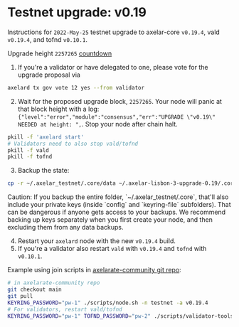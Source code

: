 # Testnet upgrade: v0.19


Instructions for `2022-May-25` testnet upgrade to axelar-core `v0.19.4`, vald `v0.19.4`, and tofnd `v0.10.1`.

Upgrade height `2257265` [countdown](https://testnet.mintscan.io/axelar-testnet/blocks/2257265)

1. If you're a validator or have delegated to one, please vote for the upgrade proposal via

```bash
axelard tx gov vote 12 yes --from validator
```

2. Wait for the proposed upgrade block, `2257265`. Your node will panic at that block height with a log: `{"level":"error","module":"consensus","err":"UPGRADE \"v0.19\" NEEDED at height: ",`. Stop your node after chain halt.

```bash
pkill -f 'axelard start'
# Validators need to also stop vald/tofnd
pkill -f vald
pkill -f tofnd
```

3. Backup the state:

```bash
cp -r ~/.axelar_testnet/.core/data ~/.axelar-lisbon-3-upgrade-0.19/.core/data
```

<Callout type="warning" emoji="⚠️">
  Caution: If you backup the entire folder, `~/.axelar_testnet/.core`, that'll also include your private keys (inside `config` and `keyring-file` subfolders). That can be dangerous if anyone gets access to your backups. We recommend backing up keys separately when you first create your node, and then excluding them from any data backups.
</Callout>

4. Restart your `axelard` node with the new `v0.19.4` build.
5. If you're a validator also restart `vald` with `v0.19.4` and `tofnd` with `v0.10.1`.

Example using join scripts in [axelarate-community git repo](https://github.com/axelarnetwork/axelarate-community):

```bash
# in axelarate-community repo
git checkout main
git pull
KEYRING_PASSWORD="pw-1" ./scripts/node.sh -n testnet -a v0.19.4
# For validators, restart vald/tofnd
KEYRING_PASSWORD="pw-1" TOFND_PASSWORD="pw-2" ./scripts/validator-tools-host.sh -n testnet -a v0.19.4 -q v0.10.1
```
